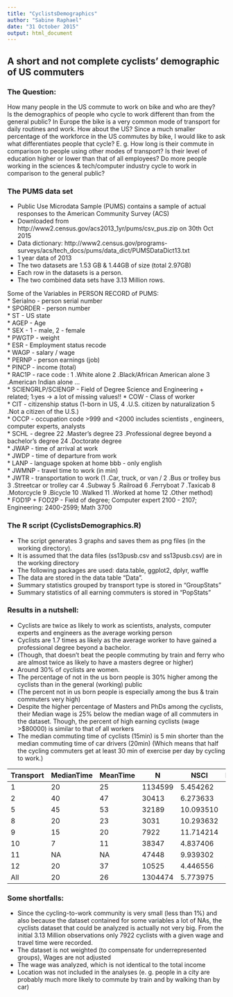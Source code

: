 ```yaml
---
title: "CyclistsDemographics"
author: "Sabine Raphael"
date: "31 October 2015"
output: html_document
---
```


## A short and not complete cyclists' demographic of US commuters

### The Question:

   How many people in the US commute to work on bike and who are they?  
   Is the demographics of people who cycle to work different than from the general public?
   In Europe the bike is a very common mode of transport for daily routines and work. 
   How about the US? Since a much smaller percentage of the workforce in the US commutes by bike,
   I would like to ask what differentiates people that cycle? E. g. How long is their
   commute in comparison to people using other modes of transport? Is their level of education
   higher or lower than that of all employees? Do more people working in the sciences & tech/computer industry 
   cycle to work in comparison to the general public?
   
### The PUMS data set
- Public Use Microdata Sample (PUMS) contains a sample of actual responses to the American Community Survey (ACS)
- Downloaded from http://www2.census.gov/acs2013_1yr/pums/csv_pus.zip on 30th Oct 2015
- Data dictionary: http://www2.census.gov/programs-surveys/acs/tech_docs/pums/data_dict/PUMSDataDict13.txt
- 1 year data of 2013
- The two datasets are 1.53 GB & 1.44GB of size (total 2.97GB)
- Each row in the datasets is a person.
- The two combined data sets have 3.13 Million rows.


Some of the Variables in PERSON RECORD of PUMS:  
 * Serialno - person serial number  
 * SPORDER - person number  
 * ST     - US state   
 * AGEP   -  Age  
 * SEX    - 1 - male, 2 - female  
 * PWGTP  - weight   
 * ESR    - Employment status recode   
 * WAGP   - salary / wage  
 * PERNP  - person earnings  (job)  
 * PINCP  - income (total)  
 * RAC1P  - race code :  1 .White alone 2 .Black/African American alone 3 .American Indian alone ...    
 * SCIENGRLP/SCIENGP - Field of Degree Science and Engineering + related; 1:yes  -> a lot of missing values!! 
 * COW  - Class of worker  
 * CIT  - citizenship status (1-born in US, 4 .U.S. citizen by naturalization 5 .Not a citizen of the U.S.)  
 * OCCP - occupation code >999 and <2000 includes scientists , engineers, computer experts, analysts  
 * SCHL - degree   22 .Master's degree 23 .Professional degree beyond a bachelor's degree  24 .Doctorate degree   
 * JWAP - time of arrival at work    
 * JWDP - time of departure from work  
 * LANP - language spoken at home bbb - only english  
 * JWMNP - travel time to work (in min)  
 * JWTR  - transportation to work  (1 .Car, truck, or van /    2 .Bus or trolley bus    3 .Streetcar or trolley car 
  4 .Subway      5 .Railroad     6 .Ferryboat         7 .Taxicab       8 .Motorcycle
   9 .Bicycle     10 .Walked      11 .Worked at home   12 .Other method)  
* FOD1P  + FOD2P - Field of degree; Computer expert  2100 - 2107; Engineering: 2400-2599;  Math 3700  

### The R script (CyclistsDemographics.R)
- The script generates 3 graphs and saves them as png files (in the working directory).
- It is assumed that the data files (ss13pusb.csv and ss13pusb.csv) are in the working directory
- The following packages are used: data.table, ggplot2, dplyr, waffle
- The data are stored in the data table "Data".
- Summary statistics grouped by transport type is stored in "GroupStats"
- Summary statistics of all earning commuters is stored in "PopStats"


### Results in a nutshell:  
   - Cyclists are twice as likely to work as scientists, analysts, computer experts and engineers as the 
     average working person
   - Cyclists are 1.7 times as likely as the average worker to have gained a professional degree beyond a bachelor.
   - (Though, that doesn't beat the people commuting by train and ferry who are almost twice as likely to have 
      a masters degree or higher)
   - Around 30% of cyclists are women. 
   - The percentage of not in the us born people is 30% higher among the cyclists than in the general (working) public
   - (The percent not in us born people is especially among the bus & train commuters very high)
   - Despite the higher percentage of Masters and PhDs among the cyclists, their Median wage is 25% below 
     the median wage of all commuters in the dataset. Though, the percent of high earning cyclists (wage >$80000) 
     is similar to that of all workers
   - The median commuting time of cyclists (15min) is 5 min shorter than the median commuting time of car drivers (20min)
     (Which means that half the cycling commuters get at least 30 min of exercise per day by cycling to work.)
 
 
   Transport| MedianTime| MeanTime |  N    | NSCI    | NHighDegr | NUSborn  | NHighInc |NWomen   |TMode  
   ---------|-----------|----------|-------|---------|-----------|----------|----------|---------|-------  
         1  |     20    |   25     |1134599| 5.454262| 12.75570  |85.59421  |13.555450 |48.46787 | Car  
        2    |     40    |   47  | 30413  |6.273633  |10.94269 |67.91832  |9.762273 |52.45783     |    Bus
         5    |     45    |   53  | 32189 |10.093510  |25.03650 |66.22759 |29.118643 |48.23076 |Train/Ferry
         8     |    20     |  23   | 3031 |10.293632  |10.45859 |89.83834 |17.123062 |14.18674  | Motorbike
         9  |       15  |     20  |  7922 |11.714214  |22.54481 |80.52260 |14.188336 |29.31078   |     Bike
        10   |       7   |    11  | 38347 | 4.837406  |12.33995 |81.19540 |7.468642 |47.17188     |   Walk
        11    |     NA    |   NA  | 47448 | 9.939302  |18.47496 |85.76968 |23.554207 |49.57006     |   Home
        12     |    20     |  37  | 10525 | 4.446556  | 8.79810 |78.47031 |15.581948 |38.35629    |  Others
        All     | 20      |   26  | 1304474 | 5.773975|13.23445| 84.50287 | 14.06429 | 48.27946 |  All


### Some shortfalls:
- Since the cycling-to-work community is very small (less than 1%) and also because the dataset contained for some variables a lot of NAs, the cyclists dataset that could be analyzed is actually not very big. From the initial 3.13 Million observations only 7922 cyclists with a given wage and travel time were recorded.
- The dataset is not weighted (to compensate for underrepresented groups), Wages are not adjusted
- The wage was analyzed, which is not identical to the total income
- Location was not included in the analyses (e. g. people in a city are probably much more likely to commute by train and by walking than by car)



